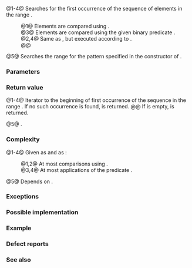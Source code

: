 {{cpp/title|search}}
{{cpp/algorithm/navbar}}
{{dcl begin}}
{{dcl header|algorithm}}
{{dcla|num=1|notes={{mark constexpr since c++20}}|
template&lt; class ForwardIt1, class ForwardIt2 &gt;
ForwardIt1 search( ForwardIt1 first, ForwardIt1 last,
                   ForwardIt2 s_first, ForwardIt2 s_last );
}}
{{dcl|num=2|since=c++17|
template&lt; class ExecutionPolicy, class ForwardIt1, class ForwardIt2 &gt;
ForwardIt1 search( ExecutionPolicy&amp;&amp; policy,
                   ForwardIt1 first, ForwardIt1 last,
                   ForwardIt2 s_first, ForwardIt2 s_last );
}}
{{dcla|num=3|notes={{mark constexpr since c++20}}|
template&lt; class ForwardIt1, class ForwardIt2, class BinaryPred &gt;
ForwardIt1 search( ForwardIt1 first, ForwardIt1 last,
                   ForwardIt2 s_first, ForwardIt2 s_last,
                   BinaryPred p );
}}
{{dcl|num=4|since=c++17|
template&lt; class ExecutionPolicy,
          class ForwardIt1, class ForwardIt2, class BinaryPred &gt;
ForwardIt1 search( ExecutionPolicy&amp;&amp; policy,
                   ForwardIt1 first, ForwardIt1 last,
                   ForwardIt2 s_first, ForwardIt2 s_last,
                   BinaryPred p );
}}
{{dcl|num=5|since=c++17|notes={{mark constexpr since c++20}}|
template&lt; class ForwardIt, class Searcher &gt;
ForwardIt search( ForwardIt first, ForwardIt last,
                  const Searcher&amp; searcher );
}}
{{dcl end}}

@1-4@ Searches for the first occurrence of the sequence of elements {{range|s_first|s_last}} in the range {{range|first|last}}.
:@1@ Elements are compared using {{c/core|1=operator==}}.
:@3@ Elements are compared using the given binary predicate {{c|p}}.
:@2,4@ Same as {{v|1,3}}, but executed according to {{c|policy}}.
:@@ {{cpp/algorithm/parallel overload precondition|plural=yes}}

@5@ Searches the range {{range|first|last}} for the pattern specified in the constructor of {{c|searcher}}.

{{rrev|since=c++17|
The standard library provides the following searchers:
{{dsc begin}}
{{dsc inc|cpp/utility/functional/dsc default_searcher}}
{{dsc inc|cpp/utility/functional/dsc boyer_moore_searcher}}
{{dsc inc|cpp/utility/functional/dsc boyer_moore_horspool_searcher}}
{{dsc end}}
}}

===Parameters===
{{par begin}}
{{par|first, last|the range of elements to examine}}
{{par|s_first, s_last|the range of elements to search for}}
{{par exec pol}}
{{par|searcher|the searcher encapsulating the search algorithm and the pattern to look for}}
{{par pred2 eq|p|p1=ForwardIt1|p2=ForwardIt2}}
{{par hreq}}
{{par req named|ForwardIt1, ForwardIt2|ForwardIterator}}
{{par req named|BinaryPred|BinaryPredicate}}
{{par end}}

===Return value===
@1-4@ Iterator to the beginning of first occurrence of the sequence {{range|s_first|s_last}} in the range {{range|first|last}}. If no such occurrence is found, {{c|last}} is returned.
@@ If {{range|s_first|s_last}} is empty, {{c|first}} is returned.

@5@ {{c|searcher(first, last).first}}.

===Complexity===
@1-4@ Given {{mathjax-or|\(\scriptsize N\)|N}} as {{c|std::distance(first, last)}} and {{mathjax-or|\(\scriptsize S\)|S}} as {{c|std::distance(s_first, s_last)}}:
:@1,2@ At most {{mathjax-or|\(\scriptsize N\cdot S\)|N&amp;middot;S}} comparisons using {{c/core|1=operator==}}.
:@3,4@ At most {{mathjax-or|\(\scriptsize N\cdot S\)|N&amp;middot;S}} applications of the predicate {{c|p}}.
@5@ Depends on {{c|searcher}}.

===Exceptions===
{{cpp/algorithm/parallel exceptions reporting behavior|singular=no}}

===Possible implementation===
{{eq impl
|title1=search (1)|ver1=1|1=
template&lt;class ForwardIt1, class ForwardIt2&gt;
constexpr //&lt; since C++20
ForwardIt1 search(ForwardIt1 first, ForwardIt1 last,
                  ForwardIt2 s_first, ForwardIt2 s_last)
{
    while (true)
    {
        ForwardIt1 it = first;
        for (ForwardIt2 s_it = s_first; ; ++it, ++s_it)
        {
            if (s_it == s_last)
                return first;
            if (it == last)
                return last;
            if (!(*it == *s_it))
                break;
        }
        ++first;
    }
}
|title2=search (3)|ver2=3|2=
template&lt;class ForwardIt1, class ForwardIt2, class BinaryPred&gt;
constexpr //&lt; since C++20
ForwardIt1 search(ForwardIt1 first, ForwardIt1 last,
                  ForwardIt2 s_first, ForwardIt2 s_last, BinaryPred p)
{
    while (true)
    {
        ForwardIt1 it = first;
        for (ForwardIt2 s_it = s_first; ; ++it, ++s_it)
        {
            if (s_it == s_last)
                return first;
            if (it == last)
                return last;
            if (!p(*it, *s_it))
                break;
        }
        ++first;
    }
}
}}

===Example===
{{example
|code=
#include &lt;algorithm&gt;
#include &lt;cassert&gt;
#include &lt;functional&gt;
#include &lt;iomanip&gt;
#include &lt;iostream&gt;
#include &lt;iterator&gt;
#include &lt;string_view&gt;
#include &lt;vector&gt;

using namespace std::literals;

bool contains(const auto&amp; cont, std::string_view s)
{
    // str.find() (or str.contains(), since C++23) can be used as well
    return std::search(cont.begin(), cont.end(), s.begin(), s.end()) != cont.end();
}

int main()
{
    const auto str{"why waste time learning, when ignorance is instantaneous?"sv};
    assert(contains(str, "learning"));
    assert(not contains(str, "lemming"));
    
    const std::vector vec(str.begin(), str.end());
    assert(contains(vec, "learning"));
    assert(not contains(vec, "leaning"));
    
    // The C++17 overload with searchers demo:
    constexpr auto quote
    {
        "Lorem ipsum dolor sit amet, consectetur adipiscing elit, sed "
        "do eiusmod tempor incididunt ut labore et dolore magna aliqua"sv
    };
    
    for (const auto word : {"pisci"sv, "Pisci"sv})
    {
        std::cout &lt;&lt; "The string " &lt;&lt; std::quoted(word) &lt;&lt; ' ';
        const std::boyer_moore_searcher searcher(word.begin(), word.end());
        const auto it = std::search(quote.begin(), quote.end(), searcher);
        if (it == quote.end())
            std::cout &lt;&lt; "not found\n";
        else
            std::cout &lt;&lt; "found at offset " &lt;&lt; std::distance(quote.begin(), it) &lt;&lt; '\n';
    }
}
|output=
The string "pisci" found at offset 43
The string "Pisci" not found
}}

===Defect reports===
{{dr list begin}}
{{dr list item|wg=lwg|dr=1205|std=C++98|before=the return value was unclear if {{range|s_first|s_last}} is empty|after=returns {{c|first}} in this case}}
{{dr list item|wg=lwg|dr=1338|std=C++98|before=the resolution of {{lwg|1205}} was incorrectly applied,&lt;br&gt;making {{c|first}} to be returned if no occurence is found|after=returns {{c|last}} in this case}}
{{dr list item|wg=lwg|dr=2150|std=C++98|before=the condition of “sequence occurence” was incorrect|after=corrected}}
{{dr list end}}

===See also===
{{dsc begin}}
{{dsc inc|cpp/algorithm/dsc find_end}}
{{dsc inc|cpp/algorithm/dsc includes}}
{{dsc inc|cpp/algorithm/dsc equal}}
{{dsc inc|cpp/algorithm/dsc find}}
{{dsc inc|cpp/algorithm/dsc lexicographical_compare}}
{{dsc inc|cpp/algorithm/dsc mismatch}}
{{dsc inc|cpp/algorithm/dsc search_n}}
{{dsc inc|cpp/utility/functional/dsc default_searcher}}
{{dsc inc|cpp/utility/functional/dsc boyer_moore_searcher}}
{{dsc inc|cpp/utility/functional/dsc boyer_moore_horspool_searcher}}
{{dsc inc|cpp/algorithm/ranges/dsc search}}
{{dsc end}}

{{langlinks|de|es|fr|it|ja|pt|ru|zh}}